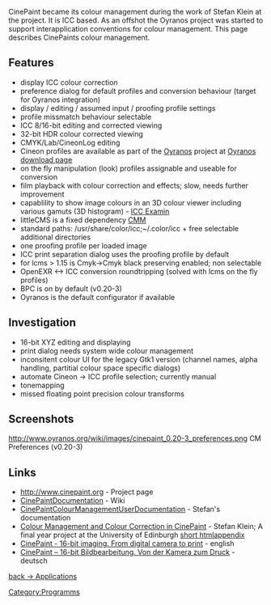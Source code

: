 CinePaint became its colour management during the work of Stefan Klein at the project. It is ICC based. As an offshot the Oyranos project was started to support interapplication conventions for colour management. This page describes CinePaints colour management.

== Features ==
* display ICC colour correction
* preference dialog for default profiles and conversion behaviour (target for Oyranos integration)
* display / editing / assumed input / proofing profile settings
* profile missmatch behaviour selectable
* ICC 8/16-bit editing and corrected viewing
* 32-bit HDR colour corrected viewing
* CMYK/Lab/CineonLog editing
* Cineon profiles are available as part of the [[Oyranos]] project at [http://www.behrmann.name/index.php?option=com_content&task=view&id=34&Itemid=68#profiles Oyranos download page]
* on the fly manipulation (look) profiles assignable and useable for conversion
* film playback with colour correction and effects; slow, needs further improvement
* capablility to show image colours in an 3D colour viewer including various gamuts (3D histogram) -  [http://www.behrmann.name/index.php?option=com_content&task=view&id=32&Itemid=70 ICC Examin]
* littleCMS is a fixed dependency [[ColourMatchingModuls|CMM]]
* standard paths: /usr/share/color/icc;~/.color/icc + free selectable additional directories
* one proofing profile per loaded image
* ICC print separation dialog uses the proofing profile by default
* for lcms > 1.15 is Cmyk->Cmyk black preserving enabled; non selectable
* OpenEXR <-> ICC conversion roundtripping (solved with lcms on the fly profiles)
* BPC is on by default (v0.20-3)
* Oyranos is the default configurator if available

== Investigation ==
* 16-bit XYZ editing and displaying
* print dialog needs system wide colour management
* inconsitent colour UI for the legacy Gtk1 version (channel names, alpha handling, partitial colour space specific dialogs)
* automate Cineon -> ICC profile selection; currently manual
* tonemapping
* missed floating point precision colour transforms

== Screenshots ==
http://www.oyranos.org/wiki/images/cinepaint_0.20-3_preferences.png CM Preferences (v0.20-3)

== Links ==
*http://www.cinepaint.org - Project page
*[http://cinepaint.bigasterisk.com/CinePaintDocumentation CinePaintDocumentation] - Wiki
*[http://cinepaint.bigasterisk.com/CinePaintColourManagementUserDocumentation CinePaintColourManagementUserDocumentation] - Stefan's documentation
*[http://www.behrmann.name/index.php?option=com_weblinks&task=view&catid=67&id=137 Colour Management and Colour Correction in CinePaint] - Stefan Klein;  A final year project at the University of Edinburgh [http://www.inf.ed.ac.uk/undergraduate/projects/stefanklein/ short html][http://www.behrmann.name/index.php?option=com_weblinks&task=view&catid=67&id=138 appendix]
*[http://www.behrmann.name/index.php?option=com_weblinks&task=view&catid=67&id=56&Itemid=85 CinePaint - 16-bit imaging. From digital camera to print] - english
*[http://www.behrmann.name/index.php?option=com_weblinks&task=view&catid=67&id=54&Itemid=86  CinePaint – 16-bit Bildbearbeitung. Von der Kamera zum Druck] - deutsch


[[Applications|back -> Applications]]

[[Category:Programms]]